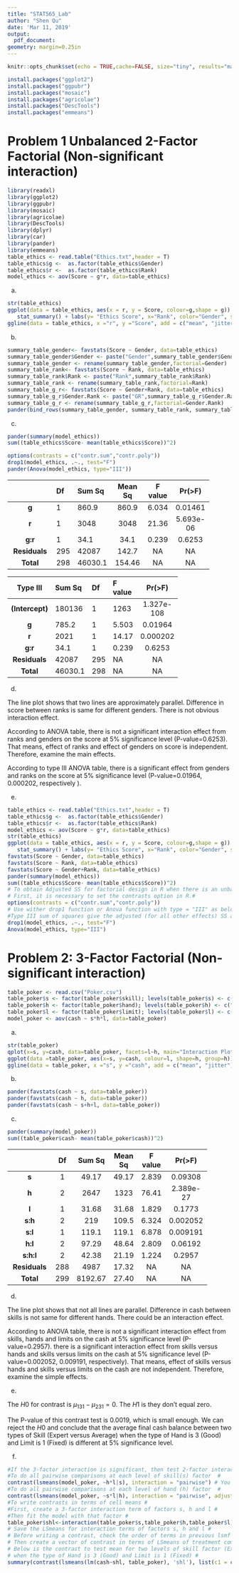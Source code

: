 ```yaml
---
title: "STAT565_Lab"
author: "Shen Qu"
date: 'Mar 11, 2019'
output:
  pdf_document: 
geometry: margin=0.25in
---
```


```r
knitr::opts_chunk$set(echo = TRUE,cache=FALSE, size="tiny", results="markup", tidy=F)
```

```r
install.packages("ggplot2")
install.packages("ggpubr")
install.packages("mosaic")
install.packages("agricolae")
install.packages("DescTools")
install.packages("emmeans")
```

# Problem 1 Unbalanced 2-Factor Factorial (Non-significant interaction)

  \textcolor[rgb]{0.5,0.5,0.5}{Source: R.D. White, Jr. (1999). "Are Women More Ethical? Recent Findings on the Effects of Gender Under Moral Development," Journal of Public Administration Research and Theory, Vol. 9, 3, pp.459-471. Description: Ethics scores for a sample of members of the U.S. Coast Guard by Gender (1=Male, 2=Female) and Rank (1=Officer, 2=Enlisted). Data simulated to match cell means and SDs.}

  \textcolor[rgb]{0.5,0.5,0.5}{Variables/Columns:Gender, 8; Rank, 16; Ethics Score,18-24.}

```r
library(readxl)
library(ggplot2)
library(ggpubr)
library(mosaic)
library(agricolae)
library(DescTools)
library(dplyr)
library(car)
library(pander)
library(emmeans)
table_ethics <- read.table("Ethics.txt",header = T)
table_ethics$g <-  as.factor(table_ethics$Gender)
table_ethics$r <-  as.factor(table_ethics$Rank)
model_ethics <- aov(Score ~ g*r, data=table_ethics)
```

(a)  \textcolor[rgb]{0.5,0.5,0.5}{Plot the data and report the plot here (A plot with data and means of treatment combinations). Do not report code here. Describe the observed relationship between two factors.}

```r
str(table_ethics)
ggplot(data = table_ethics, aes(x = r, y = Score, colour=g,shape = g)) +
   stat_summary() + labs(y= "Ethics Score", x="Rank", color="Gender", shape="Gender")
ggline(data = table_ethics, x ="r", y ="Score", add = c("mean", "jitter"),shape="g",  color ="g", linetype ="g", ylab= "Ethics Score", xlab="Rank")
```


(b)  \textcolor[rgb]{0.5,0.5,0.5}{Obtain the numerical summary for each treatment combination and factor levels separately. Report them here in a tabular form}

```r
summary_table_gender<- favstats(Score ~ Gender, data=table_ethics)
summary_table_gender$Gender <- paste("Gender",summary_table_gender$Gender)
summary_table_gender <- rename(summary_table_gender,factorial=Gender)
summary_table_rank<- favstats(Score ~ Rank, data=table_ethics)
summary_table_rank$Rank <- paste("Rank",summary_table_rank$Rank)
summary_table_rank <- rename(summary_table_rank,factorial=Rank)
summary_table_g_r<- favstats(Score ~ Gender+Rank, data=table_ethics)
summary_table_g_r$Gender.Rank <- paste("GR",summary_table_g_r$Gender.Rank)
summary_table_g_r <- rename(summary_table_g_r,factorial=Gender.Rank)
pander(bind_rows(summary_table_gender, summary_table_rank, summary_table_g_r))
```

(c)  \textcolor[rgb]{0.5,0.5,0.5}{Fit the two-factor factorial model and report the complete ANOVA table here. Do not report code here. The complete ANOVA table should have a row for each of the following: main effects of each treatment, two-factor interaction effects, error and total.Report the adjusted (Type III) SS for each effect because of unbalanced design. Note that, adjusted SS and SSE do not add up to SSTotal}

```r
pander(summary(model_ethics))
sum((table_ethics$Score- mean(table_ethics$Score))^2)

options(contrasts = c("contr.sum","contr.poly"))
drop1(model_ethics, .~., test="F")
pander(Anova(model_ethics, type="III"))
```

 --------------------------------------------------------------
    &nbsp;       Df    Sum Sq      Mean Sq   F value    Pr(>F)   
 --------------- ----- ---------  --------- --------- -----------
      **g**        1    860.9      860.9     6.034     0.01461  

   **r**           1     3048      3048      21.36    5.693e-06 

   **g:r**         1     34.1      34.1      0.239     0.6253   

  **Residuals**   295   42087      142.7      NA         NA     
  
   **Total**      298   46030.1    154.46     NA         NA     
 --------------------------------------------------------------

 ------------------------------------------------------
    Type III       Sum Sq   Df    F value    Pr(>F)   
 ----------------- -------- ----- --------- -----------
 **(Intercept)**   180136    1     1263     1.327e-108 

   **g**           785.2     1     5.503     0.01964   

   **r**            2021     1     14.17     0.000202  

   **g:r**          34.1     1     0.239      0.6253   

  **Residuals**    42087    295     NA          NA     
 
   **Total**       46030.1   298     NA         NA   
 ------------------------------------------------------



(d)  \textcolor[rgb]{0.5,0.5,0.5}{Based on the ANOVA table write your conclusion appropriately. Perform all the necessary tests and report the conclusion along with the p-value. (no need to do pairwise comparison to save the time)}

The line plot shows that two lines are approximately parallel. Difference in score between ranks is same for different genders. There is not obvious interaction effect.

According to ANOVA table, there is not a significant interaction effect from ranks and genders on the score at 5% significance level (P-value=0.6253). That means, effect of ranks and effect of genders on score is independent. Therefore, examine the main effects.

According to type III ANOVA table, there is a significant effect from genders and ranks on the score at 5% significance level (P-value=0.01964, 0.000202, respectively
).

(e)  \textcolor[rgb]{0.5,0.5,0.5}{Report the code here without output.}

```r
table_ethics <- read.table("Ethics.txt",header = T)
table_ethics$g <-  as.factor(table_ethics$Gender)
table_ethics$r <-  as.factor(table_ethics$Rank)
model_ethics <- aov(Score ~ g*r, data=table_ethics)
str(table_ethics)
ggplot(data = table_ethics, aes(x = r, y = Score, colour=g,shape = g)) +
   stat_summary() + labs(y= "Ethics Score", x="Rank", color="Gender", shape="Gender")
favstats(Score ~ Gender, data=table_ethics)
favstats(Score ~ Rank, data=table_ethics)
favstats(Score ~ Gender+Rank, data=table_ethics)
pander(summary(model_ethics))
sum((table_ethics$Score- mean(table_ethics$Score))^2)
# To obtain Adjusted SS for factorial design in R when there is an unbalanced design #
# First, it is necessary to set the contrasts option in R.#
options(contrasts = c("contr.sum","contr.poly"))
# Use wither drop1 function or Anova function with type = "III" as below #
#Type III sum of squares give the adjusted (for all other effects) SS and p values of each effect #
drop1(model_ethics, .~., test="F")
Anova(model_ethics, type="III")
```

# Problem 2: 3-Factor Factorial (Non-significant interaction)

  \textcolor[rgb]{0.5,0.5,0.5}{Results from 3-Factor ANOVA to investigate effects of poker skill (average/expert), poker hand (bad/neutral/good), and bet limit (fixed/none) on winnings. There were 25 individuals in each of 12 combinations (each individual in only one treatment).Use a=0.05}

  \textcolor[rgb]{0.5,0.5,0.5}{Variables/Columns:
Skill: 1=Expert, 2=Average; Hand:1=Bad, 2=Neutral, 3=Good; Limit: 1=Fixed, 2=None; Final Cash Balance (euros)}

```r
table_poker <- read.csv("Poker.csv")
table_poker$s <- factor(table_poker$skill); levels(table_poker$s) <- c("Exp", "Nov")
table_poker$h <- factor(table_poker$hand); levels(table_poker$h) <- c("Bad","Neu","Goo")
table_poker$l <- factor(table_poker$limit); levels(table_poker$l) <- c("Fix","Non")
model_poker <- aov(cash ~ s*h*l, data=table_poker)
```

(a)  \textcolor[rgb]{0.5,0.5,0.5}{Plot the data and report the plot here (A plot with data and means of treatment combinations). Do not report code here.}

```r
str(table_poker)
qplot(x=s, y=cash, data=table_poker, facets=l~h, main="Interaction Plot of Cash Balance",xlab="Skill", ylab="Final cash balance in Euro")+theme_bw()
ggplot(data =table_poker, aes(x=s, y=cash, colour=l, shape=h, group=h))+stat_summary() + labs(y= "Mean Cash Balance", x="Skill", shape="Hand")
ggline(data = table_poker, x ="s", y ="cash", add = c("mean", "jitter"),shape="l",  color ="h", linetype ="h", ylab= "Mean Cash Balance", xlab="Skill")
```


(b)  \textcolor[rgb]{0.5,0.5,0.5}{Obtain the numerical summary for each treatment combination and factor levels separately. Report them here in a tabular form}

```r
pander(favstats(cash ~ s, data=table_poker))
pander(favstats(cash ~ h, data=table_poker))
pander(favstats(cash ~ s+h+l, data=table_poker))
```

(c)  \textcolor[rgb]{0.5,0.5,0.5}{Fit the three-factor factorial model and report the complete ANOVA table here. Do not report code here. The complete ANOVA table should have a row for each of the following: main effects of each treatment, two-factor interaction effects, error and total.}

```r
pander(summary(model_poker))
sum((table_poker$cash- mean(table_poker$cash))^2)
```

  --------------------------------------------------------------
    &nbsp;         Df    Sum Sq    Mean Sq   F value    Pr(>F)   
  --------------- ----- --------- --------- --------- -----------
      **s**        1     49.17     49.17     2.839     0.09308  

   **h**           2     2647      1323      76.41    2.389e-27 

   **l**           1     31.68     31.68     1.829     0.1773   

   **s:h**         2     219       109.5     6.324    0.002052  

   **s:l**         1     119.1     119.1     6.878    0.009191  

   **h:l**         2     97.29     48.64     2.809     0.06192  

   **s:h:l**       2     42.38     21.19     1.224     0.2957   

  **Residuals**   288    4987      17.32      NA         NA     

   **Total**      299    8192.67   27.40     NA         NA       
  --------------------------------------------------------------


(d)  \textcolor[rgb]{0.5,0.5,0.5}{Based on the ANOVA table write your conclusion appropriately. Perform all the necessary tests and report the conclusion along with the p-value.}

The line plot shows that not all lines are parallel. Difference in cash between skills is not same for different hands. There could be an interaction effect.

According to ANOVA table, there is not a significant interaction effect from skills, hands and limits on the cash at 5% significance level (P-value=0.2957). there is a significant interaction effect from skills versus hands and skills versus limits on the cash at 5% significance level (P-value=0.002052, 0.009191, respectively). That means, effect of skills versus hands and skills versus limits on the cash are not independent. Therefore, examine the simple effects.

(e)  \textcolor[rgb]{0.5,0.5,0.5}{Suppose that we want to compare the average final cash balance between two types of Skill (Expert versus Average) when the type of Hand is 3 (Good) and Limit is 1 (Fixed). This is the simple effect contrast we learned in class. Test this contrast and report conclusion with p value.}

The $H0$ for contrast is $\mu_{131}-\mu_{231}=0$. The $H1$ is they don't equal zero.

The P-value of this contrast test is 0.0019, which is small enough. We can reject the $H0$ and conclude that the average final cash balance between two types of Skill (Expert versus Average) when the type of Hand is 3 (Good) and Limit is 1 (Fixed) is different at 5% significance level.

(f)  \textcolor[rgb]{0.5,0.5,0.5}{Report the code here without output.}

```r
#If the 3-factor interaction is significant, then test 2-factor interaction for each level of 3rd factor#
#To do all pairwise comparisons at each level of skill(s) factor  #
contrast(lsmeans(model_poker, ~h*l|s), interaction = "pairwise") # You may use and adjustment method as shown in the next contrast #
#To do all pairwise comparisons at each level of hand (h) factor  #
contrast(lsmeans(model_poker, ~s*l|h), interaction = "pairwise", adjust="bonferroni")
#To write contrasts in terms of cell means #
#First, create a 3-factor interaction term of factors s, h and l #
#Then fit the model with that factor #
table_poker$shl<-interaction(table_poker$s,table_poker$h,table_poker$l)
# Save the LSmeans for interaction terms of factors s, h and l #
# Before writing a contrast, check the order of terms in previous lsmf output #
# Then create a vector of contrast in terms of LSmeans of treatment combinations #
# Below is the contrast to test mean for two levels of skill factor (Expert versus Average) #
# when the type of Hand is 3 (Good) and Limit is 1 (Fixed) #
summary(contrast(lsmeans(lm(cash~shl, table_poker), 'shl'), list(c1 = c(rep(0,4), 1, -1, rep(0,6)))))
```
